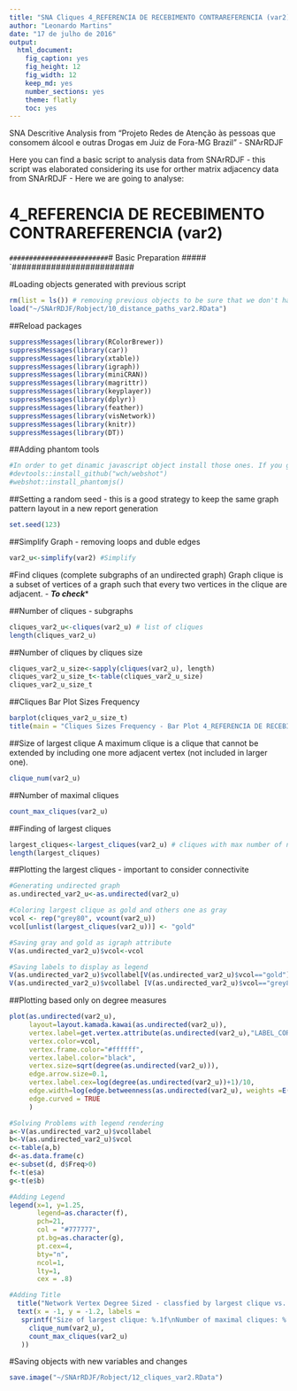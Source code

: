 ```yaml
---
title: "SNA Cliques 4_REFERENCIA DE RECEBIMENTO CONTRAREFERENCIA (var2)"
author: "Leonardo Martins"
date: "17 de julho de 2016"
output: 
  html_document: 
    fig_caption: yes
    fig_height: 12
    fig_width: 12
    keep_md: yes
    number_sections: yes
    theme: flatly
    toc: yes
---
```

SNA Descritive Analysis from "Projeto Redes de Atenção às pessoas que consomem álcool e outras Drogas em Juiz de Fora-MG   Brazil"  - SNArRDJF

Here you can find a basic script to analysis data from SNArRDJF - this script was elaborated considering its use for orther matrix adjacency data from SNArRDJF - Here we are going to analyse:

# 4_REFERENCIA DE RECEBIMENTO CONTRAREFERENCIA (var2)

`#########################
`# Basic Preparation #####
`#########################

#Loading objects generated with previous script 
```r
rm(list = ls()) # removing previous objects to be sure that we don't have objects conflicts name
load("~/SNArRDJF/Robject/10_distance_paths_var2.RData")
```
##Reload packages
```r
suppressMessages(library(RColorBrewer))
suppressMessages(library(car))
suppressMessages(library(xtable))
suppressMessages(library(igraph))
suppressMessages(library(miniCRAN))
suppressMessages(library(magrittr))
suppressMessages(library(keyplayer))
suppressMessages(library(dplyr))
suppressMessages(library(feather))
suppressMessages(library(visNetwork))
suppressMessages(library(knitr))
suppressMessages(library(DT))
```
##Adding phantom tools
```r
#In order to get dinamic javascript object install those ones. If you get problems installing go to Stackoverflow.com and type your error to discover what to do. In some cases the libraries need to be intalled in outside R libs.
#devtools::install_github("wch/webshot")
#webshot::install_phantomjs()
```
##Setting a random seed - this is a good strategy to keep the same graph pattern layout in a new report generation
```r
set.seed(123)
```

##Simplify Graph - removing loops and duble edges 
```r
var2_u<-simplify(var2) #Simplify
```

#Find cliques (complete subgraphs of an undirected graph)
Graph clique is a subset of vertices of a graph such that every two vertices in the clique are adjacent. - ***To check****

##Number of cliques - subgraphs
```r
cliques_var2_u<-cliques(var2_u) # list of cliques 
length(cliques_var2_u)
```
##Number of cliques by cliques size
```r
cliques_var2_u_size<-sapply(cliques(var2_u), length) 
cliques_var2_u_size_t<-table(cliques_var2_u_size)
cliques_var2_u_size_t
```

##Cliques Bar Plot Sizes Frequency
```r
barplot(cliques_var2_u_size_t)
title(main = "Cliques Sizes Frequency - Bar Plot 4_REFERENCIA DE RECEBIMENTO CONTRAREFERENCIA (var2)", font.main = 4)
```

##Size of largest clique 
A maximum clique is a clique that cannot be extended by including one more adjacent vertex (not included in larger one). 
```r
clique_num(var2_u)
```
##Number of maximal cliques
```r
count_max_cliques(var2_u)
```
##Finding of largest cliques
```r
largest_cliques<-largest_cliques(var2_u) # cliques with max number of nodes
length(largest_cliques)
```

##Plotting the largest cliques - important to consider connectivite 
```r
#Generating undirected graph
as.undirected_var2_u<-as.undirected(var2_u)

#Coloring largest clique as gold and others one as gray
vcol <- rep("grey80", vcount(var2_u))
vcol[unlist(largest_cliques(var2_u))] <- "gold"

#Saving gray and gold as igraph attribute
V(as.undirected_var2_u)$vcol<-vcol

#Saving labels to display as legend
V(as.undirected_var2_u)$vcollabel[V(as.undirected_var2_u)$vcol=="gold"]<-"Largets Clique"
V(as.undirected_var2_u)$vcollabel [V(as.undirected_var2_u)$vcol=="grey80"]<-"Others"
```

##Plotting based only on degree measures 
```r
plot(as.undirected(var2_u), 
     layout=layout.kamada.kawai(as.undirected(var2_u)), 
     vertex.label=get.vertex.attribute(as.undirected(var2_u),"LABEL_COR"),
     vertex.color=vcol,
     vertex.frame.color="#ffffff",
     vertex.label.color="black",
     vertex.size=sqrt(degree(as.undirected(var2_u))),
     edge.arrow.size=0.1,
     vertex.label.cex=log(degree(as.undirected(var2_u))+1)/10,
     edge.width=log(edge.betweenness(as.undirected(var2_u), weights =E(as.undirected(var2_u))$var2))/50,
     edge.curved = TRUE
     )

#Solving Problems with legend rendering 
a<-V(as.undirected_var2_u)$vcollabel
b<-V(as.undirected_var2_u)$vcol
c<-table(a,b)
d<-as.data.frame(c)
e<-subset(d, d$Freq>0)
f<-t(e$a)
g<-t(e$b)

#Adding Legend
legend(x=1, y=1.25,
       legend=as.character(f),
       pch=21,
       col = "#777777", 
       pt.bg=as.character(g),
       pt.cex=4,
       bty="n", 
       ncol=1,
       lty=1,
       cex = .8)

#Adding Title
  title("Network Vertex Degree Sized - classfied by largest clique vs. others", sub = "Source: from authors ")
  text(x = -1, y = -1.2, labels = 
   sprintf("Size of largest clique: %.1f\nNumber of maximal cliques: %.1f",
     clique_num(var2_u), 
     count_max_cliques(var2_u)
   ))
```

#Saving objects with new variables and changes
```r
save.image("~/SNArRDJF/Robject/12_cliques_var2.RData") 
```


